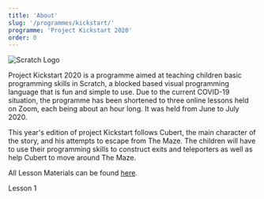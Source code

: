 ```yaml
---
title: 'About'
slug: '/programmes/kickstart/'
programme: 'Project Kickstart 2020'
order: 0
---
```


![Scratch Logo](../../programmes/upcoming_programmes/scratch.png)

Project Kickstart 2020 is a programme aimed at teaching children basic programming skills in Scratch, a blocked based visual programming language that is fun and simple to use. Due to the current COVID-19 situation, the programme has been shortened to three online lessons held on Zoom, each being about an hour long. It was held from June to July 2020.

This year's edition of project Kickstart follows Cubert, the main character of the story, and his attempts to escape from The Maze. The children will have to use their programming skills to construct exits and teleporters as well as help Cubert to move around The Maze. 

All Lesson Materials can be found [here](https://drive.google.com/drive/folders/1mgmY-0kgZxOuCrxqJ7fYAadMBnw3YsPt?usp=sharing).

<LinkRight to="./lesson1" class="link">Lesson 1</LinkRight>